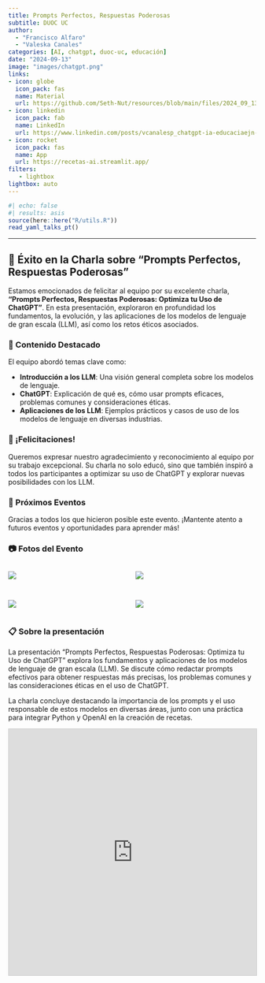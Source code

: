 ```yaml
---
title: Prompts Perfectos, Respuestas Poderosas
subtitle: DUOC UC
author: 
  - "Francisco Alfaro"
  - "Valeska Canales"
categories: [AI, chatgpt, duoc-uc, educación]
date: "2024-09-13"
image: "images/chatgpt.png"
links:
- icon: globe
  icon_pack: fas
  name: Material
  url: https://github.com/Seth-Nut/resources/blob/main/files/2024_09_13_chatgpt.pdf
- icon: linkedin
  icon_pack: fab
  name: LinkedIn
  url: https://www.linkedin.com/posts/vcanalesp_chatgpt-ia-educaciaejn-activity-7241530112452497409-JA43?utm_source=share&utm_medium=member_desktop
- icon: rocket
  icon_pack: fas
  name: App
  url: https://recetas-ai.streamlit.app/
filters:
   - lightbox
lightbox: auto
---
```


```r
#| echo: false
#| results: asis
source(here::here("R/utils.R"))
read_yaml_talks_pt()
```

------------------------------------------------------------------------

## 🎉 Éxito en la Charla sobre "Prompts Perfectos, Respuestas Poderosas"

Estamos emocionados de felicitar al equipo por su excelente charla, **"Prompts Perfectos, Respuestas Poderosas: Optimiza tu Uso de ChatGPT"**. En esta presentación, exploraron en profundidad los fundamentos, la evolución, y las aplicaciones de los modelos de lenguaje de gran escala (LLM), así como los retos éticos asociados.

### 🌟 Contenido Destacado

El equipo abordó temas clave como:

-   **Introducción a los LLM**: Una visión general completa sobre los modelos de lenguaje.
-   **ChatGPT**: Explicación de qué es, cómo usar prompts eficaces, problemas comunes y consideraciones éticas.
-   **Aplicaciones de los LLM**: Ejemplos prácticos y casos de uso de los modelos de lenguaje en diversas industrias.

### 👏 ¡Felicitaciones!

Queremos expresar nuestro agradecimiento y reconocimiento al equipo por su trabajo excepcional. Su charla no solo educó, sino que también inspiró a todos los participantes a optimizar su uso de ChatGPT y explorar nuevas posibilidades con los LLM.

### 📅 Próximos Eventos

Gracias a todos los que hicieron posible este evento. ¡Mantente atento a futuros eventos y oportunidades para aprender más!

### 📷 Fotos del Evento

::: {style="display: grid; grid-template-columns: repeat(2, 1fr); grid-gap: 1em;"}
![](images/img_03.jpeg){group="my-gallery"}

![](images/img_01.jpeg){group="my-gallery"}

![](images/img_02.jpeg){group="my-gallery"}

![](images/img_05.jpeg){group="my-gallery"}
:::

### 📋 Sobre la presentación

La presentación "Prompts Perfectos, Respuestas Poderosas: Optimiza tu Uso de ChatGPT" explora los fundamentos y aplicaciones de los modelos de lenguaje de gran escala (LLM). Se discute cómo redactar prompts efectivos para obtener respuestas más precisas, los problemas comunes y las consideraciones éticas en el uso de ChatGPT.

La charla concluye destacando la importancia de los prompts y el uso responsable de estos modelos en diversas áreas, junto con una práctica para integrar Python y OpenAI en la creación de recetas.

<iframe src="https://www.slideshare.net/slideshow/embed_code/key/yBuN6ODxQZYuui?hostedIn=slideshare&amp;page=upload" width="700" height="500" frameborder="0" marginwidth="0" marginheight="0" scrolling="no" style="border:1px solid #CCC; border-width:1px; margin-bottom:5px; max-width: 100%;" allowfullscreen>

</iframe>
